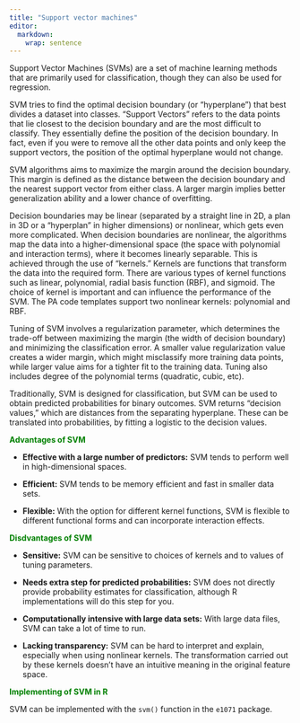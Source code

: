 ```yaml
---
title: "Support vector machines"
editor: 
  markdown: 
    wrap: sentence
---
```


Support Vector Machines (SVMs) are a set of machine learning methods that are primarily used for classification, though they can also be used for regression.

SVM tries to find the optimal decision boundary (or "hyperplane") that best divides a dataset into classes.
"Support Vectors" refers to the data points that lie closest to the decision boundary and are the most difficult to classify.
They essentially define the position of the decision boundary.
In fact, even if you were to remove all the other data points and only keep the support vectors, the position of the optimal hyperplane would not change.

SVM algorithms aims to maximize the margin around the decision boundary.
This margin is defined as the distance between the decision boundary and the nearest support vector from either class.
A larger margin implies better generalization ability and a lower chance of overfitting.

Decision boundaries may be linear (separated by a straight line in 2D, a plan in 3D or a "hyperplan" in higher dimensions) or nonlinear, which gets even more complicated.
When decision boundaries are nonlinear, the algorithms map the data into a higher-dimensional space (the space with polynomial and interaction terms), where it becomes linearly separable.
This is achieved through the use of "kernels." Kernels are functions that transform the data into the required form.
There are various types of kernel functions such as linear, polynomial, radial basis function (RBF), and sigmoid.
The choice of kernel is important and can influence the performance of the SVM.
The PA code templates support two nonlinear kernels: polynomial and RBF.

Tuning of SVM involves a regularization parameter, which determines the trade-off between maximizing the margin (the width of decision boundary) and minimizing the classification error.
A smaller value regularization value creates a wider margin, which might misclassify more training data points, while larger value aims for a tighter fit to the training data.
Tuning also includes degree of the polynomial terms (quadratic, cubic, etc).

Traditionally, SVM is designed for classification, but SVM can be used to obtain predicted probabilities for binary outcomes.
SVM returns "decision values," which are distances from the separating hyperplane.
These can be translated into probabilities, by fitting a logistic to the decision values.

[**Advantages of SVM**]{style="color:green"}

-   **Effective with a large number of predictors:** SVM tends to perform well in high-dimensional spaces.

-   **Efficient:** SVM tends to be memory efficient and fast in smaller data sets.

-   **Flexible:** With the option for different kernel functions, SVM is flexible to different functional forms and can incorporate interaction effects.

[**Disdvantages of SVM**]{style="color:green"}

-   **Sensitive:** SVM can be sensitive to choices of kernels and to values of tuning parameters.

-   **Needs extra step for predicted probabilities:** SVM does not directly provide probability estimates for classification, although R implementations will do this step for you.

-   **Computationally intensive with large data sets:** With large data files, SVM can take a lot of time to run.

-   **Lacking transparency:** SVM can be hard to interpret and explain, especially when using nonlinear kernels.
    The transformation carried out by these kernels doesn't have an intuitive meaning in the original feature space.

[**Implementing of SVM in R**]{style="color:green"}

SVM can be implemented with the `svm()` function in the `e1071` package.

